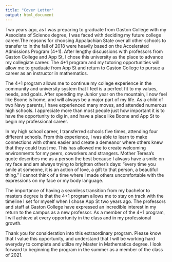 ```yaml
---
title: "Cover Letter"
output: html_document
---
```


Two years ago, as I was preparing to graduate from Gaston College with my Associate of Science degree, I was faced with deciding my future college career.The reasons for choosing Appalachian State over all other schools to transfer to in the fall of 2018 were heavily based on the Accelerated Admissions Program (4+1). After lengthy discussions with professors from Gaston College and App St, I chose this university as the place to advance my collegiate career.  The 4+1 program and my tutoring opportunities will allow me to graduate from App St and return to Gaston College to pursue a career as an instructor in mathematics.  
	
The 4+1 program allows me to continue my college experience in the community and university system that I feel is a perfect fit to my values, needs, and goals.  After spending my Junior year on the mountain, I now feel like Boone is home, and will always be a major part of my life.  As a child of two Navy parents, I have experienced many moves, and attended numerous high schools.  I appreciate more than most people just how important it is to have the opportunity to dig in, and have a place like Boone and App St to begin my professional career.  

In my high school career, I transferred schools five times, attending four different schools. From this experience, I was able to learn to make connections with others easier and create a demeanor where others knew that they could trust me. This has allowed me to create welcoming environments for my peers, coworkers and strangers. Mother Teresa's quote describes me as a person the best because I always have a smile on my face and am always trying to brighten other's days: "every time you smile at someone, it is an action of love, a gift to that person, a beautiful thing." I cannot think of a time where I made others uncomfortable with the expressions on my face or my body language. 
	
The importance of having a seamless transition from my bachelor to masters degree is that the 4+1 program allows me to stay on track with the timeline I set for myself when I chose App St two years ago.  The professors and staff at Gaston College have expressed an incredible interest in my return to the campus as a new professor.  As a member of the 4+1 program, I will achieve at every opportunity in the class and in my professional growth.  
	
Thank you for consideration into this extraordinary program. Please know that I value this opportunity, and understand that I will be working hard everyday to complete and utilize my Master in Mathematics degree. I look forward to beginning the program in the summer as a member of the class of 2021.
